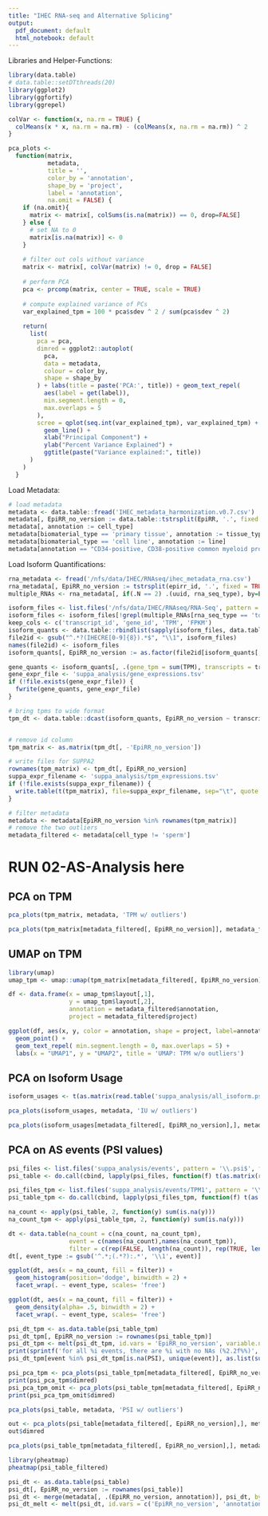 ```yaml
---
title: "IHEC RNA-seq and Alternative Splicing"
output: 
  pdf_document: default
  html_notebook: default
---
```


Libraries and Helper-Functions:

```r
library(data.table)
# data.table::setDTthreads(20)
library(ggplot2)
library(ggfortify)
library(ggrepel)

colVar <- function(x, na.rm = TRUE) {
  colMeans(x * x, na.rm = na.rm) - (colMeans(x, na.rm = na.rm)) ^ 2
}

pca_plots <-
  function(matrix,
           metadata,
           title = '',
           color_by = 'annotation',
           shape_by = 'project',
           label = 'annotation',
           na.omit = FALSE) {
    if (na.omit){
      matrix <- matrix[, colSums(is.na(matrix)) == 0, drop=FALSE]
    } else {
      # set NA to 0
      matrix[is.na(matrix)] <- 0
    }
    
    # filter out cols without variance
    matrix <- matrix[, colVar(matrix) != 0, drop = FALSE]
    
    # perform PCA
    pca <- prcomp(matrix, center = TRUE, scale = TRUE)
    
    # compute explained variance of PCs
    var_explained_tpm = 100 * pca$sdev ^ 2 / sum(pca$sdev ^ 2)
    
    return(
      list(
        pca = pca,
        dimred = ggplot2::autoplot(
          pca,
          data = metadata,
          colour = color_by,
          shape = shape_by
        ) + labs(title = paste('PCA:', title)) + geom_text_repel(
          aes(label = get(label)),
          min.segment.length = 0,
          max.overlaps = 5
        ),
        scree = qplot(seq.int(var_explained_tpm), var_explained_tpm) +
          geom_line() +
          xlab("Principal Component") +
          ylab("Percent Variance Explained") +
          ggtitle(paste("Variance explained:", title))
      )
    )
  }
```

Load Metadata:

```r
# load metadata
metadata <- data.table::fread('IHEC_metadata_harmonization.v0.7.csv')
metadata[, EpiRR_no_version := data.table::tstrsplit(EpiRR, '.', fixed = TRUE)[1]]
metadata[, annotation := cell_type]
metadata[biomaterial_type == 'primary tissue', annotation := tissue_type]
metadata[biomaterial_type == 'cell line', annotation := line]
metadata[annotation == "CD34-positive, CD38-positive common myeloid progenitor OR CD34-positive, CD38-positive common lymphoid progenitor", annotation := "CD34-positive, CD38-positive common progenitor"]
```

Load Isoform Quantifications:

```r
rna_metadata <- fread('/nfs/data/IHEC/RNAseq/ihec_metadata_rna.csv')
rna_metadata[, EpiRR_no_version := tstrsplit(epirr_id, '.', fixed = TRUE)[1]]
multiple_RNAs <- rna_metadata[, if(.N == 2) .(uuid, rna_seq_type), by=EpiRR_no_version]

isoform_files <- list.files('/nfs/data/IHEC/RNAseq/RNA-Seq', pattern = '\\.isoforms\\.results$', full.names = T)
isoform_files <- isoform_files[!grepl(multiple_RNAs[rna_seq_type == 'total-RNA-Seq', paste(uuid, collapse = '|')], isoform_files)]
keep_cols <- c('transcript_id', 'gene_id', 'TPM', 'FPKM')
isoform_quants <- data.table::rbindlist(sapply(isoform_files, data.table::fread, stringsAsFactor=TRUE, simplify = FALSE, select = keep_cols), idcol = 'EpiRR')
file2id <- gsub("^.*?(IHECRE[0-9]{8}).*$", "\\1", isoform_files)
names(file2id) <- isoform_files
isoform_quants[, EpiRR_no_version := as.factor(file2id[isoform_quants[, EpiRR]])]

gene_quants <- isoform_quants[, .(gene_tpm = sum(TPM), transcripts = transcript_id), by = c('EpiRR_no_version', 'gene_id')]
gene_expr_file <- 'suppa_analysis/gene_expressions.tsv'
if (!file.exists(gene_expr_file)) {
  fwrite(gene_quants, gene_expr_file)
}

# bring tpms to wide format
tpm_dt <- data.table::dcast(isoform_quants, EpiRR_no_version ~ transcript_id, value.var = 'TPM')


# remove id column
tpm_matrix <- as.matrix(tpm_dt[, -'EpiRR_no_version'])

# write files for SUPPA2
rownames(tpm_matrix) <- tpm_dt[, EpiRR_no_version]
suppa_expr_filename <- 'suppa_analysis/tpm_expressions.tsv'
if (!file.exists(suppa_expr_filename)) {
  write.table(t(tpm_matrix), file=suppa_expr_filename, sep="\t", quote = FALSE)
}

# filter metadata
metadata <- metadata[EpiRR_no_version %in% rownames(tpm_matrix)]
# remove the two outliers
metadata_filtered <- metadata[cell_type != 'sperm']
```

# RUN 02-AS-Analysis here


## PCA on TPM

```r
pca_plots(tpm_matrix, metadata, 'TPM w/ outliers')
```

```r

pca_plots(tpm_matrix[metadata_filtered[, EpiRR_no_version]], metadata_filtered, 'TPM w/o outliers')
```

## UMAP on TPM

```r
library(umap)
umap_tpm <- umap::umap(tpm_matrix[metadata_filtered[, EpiRR_no_version]])

df <- data.frame(x = umap_tpm$layout[,1],
                 y = umap_tpm$layout[,2],
                 annotation = metadata_filtered$annotation,
                 project = metadata_filtered$project)

ggplot(df, aes(x, y, color = annotation, shape = project, label=annotation)) +
  geom_point() +
  geom_text_repel( min.segment.length = 0, max.overlaps = 5) +
  labs(x = "UMAP1", y = "UMAP2", title = 'UMAP: TPM w/o outliers')
```

## PCA on Isoform Usage

```r
isoform_usages <- t(as.matrix(read.table('suppa_analysis/all_isoform.psi', header=TRUE, sep="\t")))

pca_plots(isoform_usages, metadata, 'IU w/ outliers')
```

```r
pca_plots(isoform_usages[metadata_filtered[, EpiRR_no_version],], metadata_filtered, 'IU w/o outliers')
```

## PCA on AS events (PSI values)

```r
psi_files <- list.files('suppa_analysis/events', pattern = '\\.psi$', full.names = TRUE)
psi_table <- do.call(cbind, lapply(psi_files, function(f) t(as.matrix(read.table(f, header=TRUE, sep="\t")))))

psi_files_tpm <- list.files('suppa_analysis/events/TPM1', pattern = '\\.psi$', full.names = TRUE)
psi_table_tpm <- do.call(cbind, lapply(psi_files_tpm, function(f) t(as.matrix(read.table(f, header=TRUE, sep="\t")))))
```

```r
na_count <- apply(psi_table, 2, function(y) sum(is.na(y)))
na_count_tpm <- apply(psi_table_tpm, 2, function(y) sum(is.na(y)))

dt <- data.table(na_count = c(na_count, na_count_tpm),
                 event = c(names(na_count),names(na_count_tpm)),
                 filter = c(rep(FALSE, length(na_count)), rep(TRUE, length(na_count))))
dt[, event_type := gsub('^.*;(.*?):.*', '\\1', event)]

ggplot(dt, aes(x = na_count, fill = filter)) + 
  geom_histogram(position='dodge', binwidth = 2) +
  facet_wrap(. ~ event_type, scales= 'free')

ggplot(dt, aes(x = na_count, fill = filter)) + 
  geom_density(alpha= .5, binwidth = 2) +
  facet_wrap(. ~ event_type, scales= 'free')
```

```r
psi_dt_tpm <- as.data.table(psi_table_tpm)
psi_dt_tpm[, EpiRR_no_version := rownames(psi_table_tpm)]
psi_dt_tpm <- melt(psi_dt_tpm, id.vars = 'EpiRR_no_version', variable.name = 'event', value.name = 'PSI')
print(sprintf('for all %i events, there are %i with no NAs (%2.2f%%)', psi_dt_tpm[, uniqueN(event)], psi_dt_tpm[, .(no_na = all(!is.na(PSI))), by=event][, sum(no_na)], 100 * psi_dt_tpm[, .(no_na = all(!is.na(PSI))), by=event][, sum(no_na)] / psi_dt_tpm[, uniqueN(event)] ))
psi_dt_tpm[event %in% psi_dt_tpm[is.na(PSI), unique(event)], as.list(summary(PSI)), by = event]
```

```r
psi_pca_tpm <- pca_plots(psi_table_tpm[metadata_filtered[, EpiRR_no_version],], metadata_filtered, 'PSI w/o outliers w/ TPM filter setting NAs to 0')
print(psi_pca_tpm$dimred)
psi_pca_tpm_omit <- pca_plots(psi_table_tpm[metadata_filtered[, EpiRR_no_version],], metadata_filtered, 'PSI w/o outliers w/ TPM filter ommitting events with NAs', na.omit = TRUE)
print(psi_pca_tpm_omit$dimred)
```

```r
pca_plots(psi_table, metadata, 'PSI w/ outliers')
```

```r
out <- pca_plots(psi_table[metadata_filtered[, EpiRR_no_version],], metadata_filtered, 'PSI w/o outliers')
out$dimred
```

```r
pca_plots(psi_table_tpm[metadata_filtered[, EpiRR_no_version],], metadata_filtered, 'PSI w/o outliers w/ TPM filter')
```

```r
library(pheatmap)
pheatmap(psi_table_filtered)
```

```r
psi_dt <- as.data.table(psi_table)
psi_dt[, EpiRR_no_version := rownames(psi_table)]
psi_dt <- merge(metadata[, .(EpiRR_no_version, annotation)], psi_dt, by ='EpiRR_no_version')
psi_dt_melt <- melt(psi_dt, id.vars = c('EpiRR_no_version', 'annotation'), variable = 'event', value = 'PSI')
```
